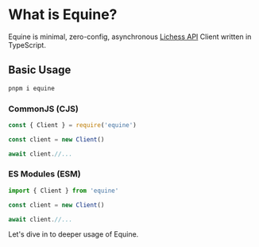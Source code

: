 # What is Equine?

Equine is minimal, zero-config, asynchronous [Lichess API](https://lichess.org/api) Client written in TypeScript.

## Basic Usage

```bash
pnpm i equine
```

### CommonJS (CJS)
  
```js
const { Client } = require('equine')

const client = new Client()

await client.//...
```

### ES Modules (ESM)

```js
import { Client } from 'equine'

const client = new Client()

await client.//...
```

Let's dive in to deeper usage of Equine.
